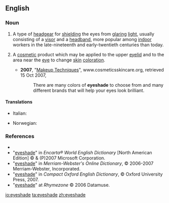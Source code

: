 ==English==

===Noun===
{{en-noun}}

# {{countable}} A type of [[headgear]] for [[shield]]ing the eyes from [[glaring]] [[light]], usually consisting of a [[visor]] and a [[headband]], more popular among [[indoor]] workers in the late-nineteenth and early-twentieth centuries than today.
# {{context|not countable}} A [[cosmetic]] product which may be applied to the upper [[eyelid]] and to the area near the [[eye]] to change [[skin]] [[coloration]].
#* '''2007''', "[http://cosmeticsskincare.org/makeup-advice/ Makeup Techniques]", www.cosmeticsskincare.org, retrieved 15 Oct 2007,
#*: There are many colors of '''eyeshade''' to choose from and many different brands that will help your eyes look brilliant.

====Translations====
{{trans-top|shield for the eyes}}
* Italian: {{t-|it|paraocchio|m}}
{{trans-mid}}
* Norwegian: {{t|no|øyenskygge|m}}
{{trans-bottom}}

{{trans-top|cosmetic product}}
{{trans-mid}}
{{trans-bottom}}

===References===
* {{R:Dictionary.com}}
* "[http://encarta.msn.com/dictionary_/eyeshade.html eyeshade]" in ''Encarta® World English Dictionary'' [North American Edition] © & (P)2007 Microsoft Corporation.
* "[http://www.m-w.com/cgi-bin/dictionary?book=Dictionary&va=eyeshade eyeshade]" in ''Merriam-Webster's Online Dictionary'', © 2006-2007 Merriam-Webster, Incorporated.
* "[http://www.askoxford.com/concise_oed/eyeshade?view=uk eyeshade]" in ''Compact Oxford English Dictionary'', © Oxford University Press, 2007.
* "[http://www.rhymezone.com/r/rhyme.cgi?Word=eyeshade eyeshade]" at ''Rhymezone'' © 2006 Datamuse.

[[io:eyeshade]]
[[ta:eyeshade]]
[[zh:eyeshade]]